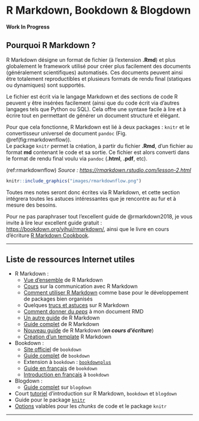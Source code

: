 # R Markdown, Bookdown & Blogdown {#rmarkdown}

::: {.infobox .caution data-latex="{caution}"}
**Work In Progress**
:::

## Pourquoi R Markdown ? {#pourquoi-rmarkdown}

R Markdown désigne un format de fichier (à l'extension **.Rmd**) et plus
globalement le framework utilisé pour créer plus facilement des documents
(généralement scientifiques) automatisés. Ces documents peuvent ainsi être
totalement reproductibles et plusieurs formats de rendu final (statiques ou
dynamiques) sont supportés.

Le fichier est écrit via le langage Markdown et des sections de code R peuvent y
être insérées facilement (ainsi que du code écrit via d'autres langages tels
que Python ou SQL). Cela offre une syntaxe facile à lire et à écrire tout en
permettant de générer un document structuré et élégant.

Pour que cela fonctionne, R Markdown est lié à deux packages : `knitr` et le
convertisseur universel de document `pandoc` (Fig. \@ref(fig:rmarkdownflow)).  
Le package `knitr` permet la création, à partir du fichier **.Rmd**, d'un fichier
au format **md** contenant le code et sa sortie. Ce fichier est alors converti
dans le format de rendu final voulu via `pandoc` (**.html**, **.pdf**, etc).

(ref:rmarkdownflow) *Source : <https://rmarkdown.rstudio.com/lesson-2.html>*

```r
knitr::include_graphics("images/rmarkdownflow.png")
```

Toutes mes notes seront donc écrites via R Markdown, et cette section intégrera
toutes les astuces intéressantes que je rencontre au fur et à mesure des
besoins.

Pour ne pas paraphraser tout l'excellent guide de @rmarkdown2018, je vous invite à
lire leur excellent guide gratuit : <https://bookdown.org/yihui/rmarkdown/>,
ainsi que le livre en cours d'écriture
[R Markdown Cookbook](https://bookdown.org/yihui/rmarkdown-cookbook/).

***

## Liste de ressources Internet utiles {.unnumbered #ref-rmd}

* R Markdown :
  - [Vue d'ensemble](https://rmarkdown.rstudio.com/lesson-1.html) de R Markdown
  - [Cours](https://ysc-rmarkdown.netlify.app/) sur la communication avec R Markdown
  - [Comment utiliser R Markdown](https://emilyriederer.netlify.app/post/rmarkdown-driven-development/)
  comme base pour le développement de packages bien organisés
  - Quelques [trucs et astuces](https://www.dataquest.io/blog/r-markdown-tips-tricks-and-shortcuts/)
   sur R Markdown
  - [Comment donner du *peps*](https://holtzy.github.io/Pimp-my-rmd/)
   à mon document RMD
  - [Un autre guide](https://www.dataquest.io/blog/r-markdown-guide-cheatsheet/)
   de R Markdown
  - [Guide complet](https://bookdown.org/yihui/rmarkdown/) de R Markdown
  - [Nouveau guide](https://bookdown.org/yihui/rmarkdown-cookbook/)
  de R Markdown (***en cours d'écriture***)
  - [Création d'un template](https://danawanzer.com/using-r-for-immediate-reporting-in-evaluation/)
   R Markdown
* Bookdown :
  - [Site officiel](https://bookdown.org/home/about/) de `bookdown`
  - [Guide complet](https://bookdown.org/yihui/bookdown/) de `bookdown`
  - Extension à `bookdown` : [`bookdownplus`](https://bookdown.org/baydap/bookdownplus/)
  - [Guide en français](https://statistique-et-logiciel-r.com/creer-un-livre-document-avec-bookdown/)
  de `bookdown`
  - [Introduction en français](https://thinkr.fr/rediger-avec-bookdown-pourquoi-comment/)
   à `bookdown`
* Blogdown :
  - [Guide complet](https://bookdown.org/yihui/blogdown/) sur `blogdown`
* Court [tutoriel](https://slides.yihui.org/2017-rmarkdown-UNL-Yihui-Xie.html#1)
 d'introduction sur R Markdown, `bookdown` et `blogdown`
* Guide pour le package [`knitr`](https://yihui.org/knitr/)
* [Options](https://yihui.org/knitr/options/) valables pour les *chunks* de code
et le package `knitr`

***
